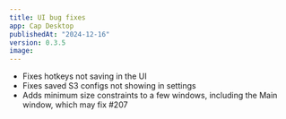 ```yaml
---
title: UI bug fixes
app: Cap Desktop
publishedAt: "2024-12-16"
version: 0.3.5
image:
---
```


- Fixes hotkeys not saving in the UI
- Fixes saved S3 configs not showing in settings
- Adds minimum size constraints to a few windows, including the Main window, which may fix #207
